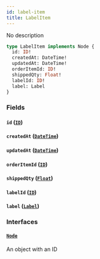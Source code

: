 ```yaml
---
id: label-item
title: LabelItem
---
```


No description

```graphql
type LabelItem implements Node {
  id: ID!
  createdAt: DateTime!
  updatedAt: DateTime!
  orderItemId: ID!
  shippedQty: Float!
  labelId: ID!
  label: Label
}
```

### Fields

#### `id` ([`ID`](../../rate-manager-service/scalars/id))

#### `createdAt` ([`DateTime`](../../rate-manager-service/scalars/date-time))

#### `updatedAt` ([`DateTime`](../../rate-manager-service/scalars/date-time))

#### `orderItemId` ([`ID`](../../rate-manager-service/scalars/id))

#### `shippedQty` ([`Float`](../../rate-manager-service/scalars/float))

#### `labelId` ([`ID`](../../rate-manager-service/scalars/id))

#### `label` ([`Label`](../../rate-manager-service/objects/label))

### Interfaces

#### [`Node`](../../rate-manager-service/interfaces/node)

An object with an ID
